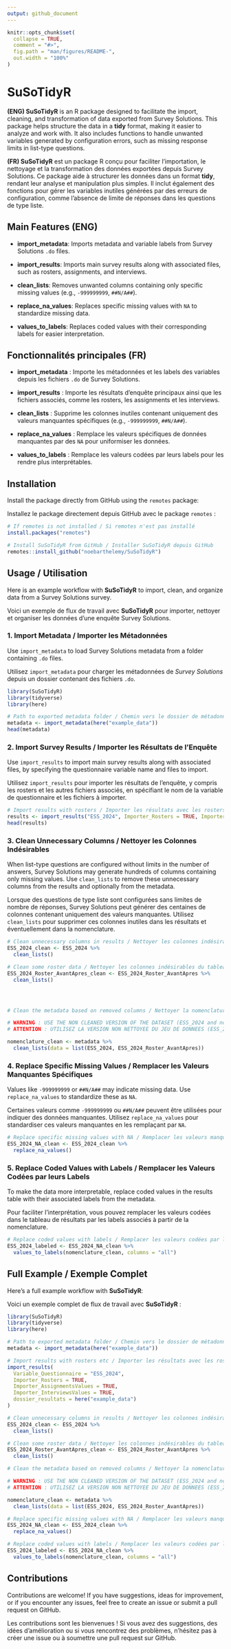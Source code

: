 ```yaml
---
output: github_document
---
```


<!-- README.md is generated from README.Rmd. Please edit that file -->

```r
knitr::opts_chunk$set(
  collapse = TRUE,
  comment = "#>",
  fig.path = "man/figures/README-",
  out.width = "100%"
)
```

# SuSoTidyR

<!-- badges: start -->

<!-- badges: end -->

**(ENG) SuSoTidyR** is an R package designed to facilitate the import, cleaning, and transformation of data exported from Survey Solutions. This package helps structure the data in a **tidy** format, making it easier to analyze and work with. It also includes functions to handle unwanted variables generated by configuration errors, such as missing response limits in list-type questions.

**(FR) SuSoTidyR** est un package R conçu pour faciliter l'importation, le nettoyage et la transformation des données exportées depuis Survey Solutions. Ce package aide à structurer les données dans un format **tidy**, rendant leur analyse et manipulation plus simples. Il inclut également des fonctions pour gérer les variables inutiles générées par des erreurs de configuration, comme l'absence de limite de réponses dans les questions de type liste.

## Main Features (ENG)

-   **import_metadata**: Imports metadata and variable labels from Survey Solutions `.do` files.

-   **import_results**: Imports main survey results along with associated files, such as rosters, assignments, and interviews.

-   **clean_lists**: Removes unwanted columns containing only specific missing values (e.g., `-999999999`, `##N/A##`).

-   **replace_na_values**: Replaces specific missing values with `NA` to standardize missing data.

-   **values_to_labels**: Replaces coded values with their corresponding labels for easier interpretation.

## Fonctionnalités principales (FR)

-   **import_metadata** : Importe les métadonnées et les labels des variables depuis les fichiers `.do` de Survey Solutions.

-   **import_results** : Importe les résultats d’enquête principaux ainsi que les fichiers associés, comme les rosters, les assignments et les interviews.

-   **clean_lists** : Supprime les colonnes inutiles contenant uniquement des valeurs manquantes spécifiques (e.g., `-999999999`, `##N/A##`).

-   **replace_na_values** : Remplace les valeurs spécifiques de données manquantes par des `NA` pour uniformiser les données.

-   **values_to_labels** : Remplace les valeurs codées par leurs labels pour les rendre plus interprétables.

## Installation

Install the package directly from GitHub using the `remotes` package:

Installez le package directement depuis GitHub avec le package `remotes` :

```r
# If remotes is not installed / Si remotes n'est pas installé
install.packages("remotes")

# Install SuSoTidyR from GitHub / Installer SuSoTidyR depuis GitHub
remotes::install_github("noebarthelemy/SuSoTidyR")
```

## Usage / Utilisation

Here is an example workflow with **SuSoTidyR** to import, clean, and organize data from a Survey Solutions survey.

Voici un exemple de flux de travail avec **SuSoTidyR** pour importer, nettoyer et organiser les données d'une enquête Survey Solutions.

### 1. Import Metadata / Importer les Métadonnées

Use `import_metadata` to load Survey Solutions metadata from a folder containing `.do` files.

Utilisez `import_metadata` pour charger les métadonnées de *Survey Solutions* depuis un dossier contenant des fichiers `.do`.\

```r
library(SuSoTidyR)
library(tidyverse)
library(here)

# Path to exported metadata folder / Chemin vers le dossier de métadonnées exportées
metadata <- import_metadata(here("example_data"))
head(metadata)

```

### 2. Import Survey Results / Importer les Résultats de l'Enquête

Use `import_results` to import main survey results along with associated files, by specifying the questionnaire variable name and files to import.

Utilisez `import_results` pour importer les résultats de l'enquête, y compris les rosters et les autres fichiers associés, en spécifiant le nom de la variable de questionnaire et les fichiers à importer.

```r
# Import results with rosters / Importer les résultats avec les rosters
results <- import_results("ESS_2024", Importer_Rosters = TRUE, Importer_AssignmentsValues = TRUE, dossier_resultats = here("example_data"))
head(results)

```

### 3. Clean Unnecessary Columns / Nettoyer les Colonnes Indésirables

When list-type questions are configured without limits in the number of answers, Survey Solutions may generate hundreds of columns containing only missing values. Use `clean_lists` to remove these unnecessary columns from the results and optionally from the metadata.

Lorsque des questions de type liste sont configurées sans limites de nombre de réponses, Survey Solutions peut générer des centaines de colonnes contenant uniquement des valeurs manquantes. Utilisez `clean_lists` pour supprimer ces colonnes inutiles dans les résultats et éventuellement dans la nomenclature.\

```r
# Clean unnecessary columns in results / Nettoyer les colonnes indésirables du tableau de résultats
ESS_2024_clean <- ESS_2024 %>%
  clean_lists()

# Clean some roster data / Nettoyer les colonnes indésirables du tableau de résultats d'un des rosters : 
ESS_2024_Roster_AvantApres_clean <- ESS_2024_Roster_AvantApres %>%
  clean_lists()




# Clean the metadata based on removed columns / Nettoyer la nomenclature en fonction des colonnes supprimées

# WARNING : USE THE NON CLEANED VERSION OF THE DATASET (ESS_2024 and not ESS_2024_clean) OTHERWISE THIS WILL NOT WORK. 
# ATTENTION : UTILISEZ LA VERSION NON NETTOYEE DU JEU DE DONNEES (ESS_2024 ET NON PAS ESS_2024_clean) SINON CELA NE FONCTIONNERA PAS : 

nomenclature_clean <- metadata %>%
  clean_lists(data = list(ESS_2024, ESS_2024_Roster_AvantApres))

```

### 4. Replace Specific Missing Values / Remplacer les Valeurs Manquantes Spécifiques

Values like `-999999999` or `##N/A##` may indicate missing data. Use `replace_na_values` to standardize these as `NA`.

Certaines valeurs comme `-999999999` ou `##N/A##` peuvent être utilisées pour indiquer des données manquantes. Utilisez `replace_na_values` pour standardiser ces valeurs manquantes en les remplaçant par `NA`.\

```r
# Replace specific missing values with NA / Remplacer les valeurs manquantes spécifiques par NA
ESS_2024_NA_clean <- ESS_2024_clean %>%
  replace_na_values()

```

### 5. Replace Coded Values with Labels / Remplacer les Valeurs Codées par leurs Labels

To make the data more interpretable, replace coded values in the results table with their associated labels from the metadata.

Pour faciliter l’interprétation, vous pouvez remplacer les valeurs codées dans le tableau de résultats par les labels associés à partir de la nomenclature.

```r
# Replace coded values with labels / Remplacer les valeurs codées par leurs labels
ESS_2024_labeled <- ESS_2024_NA_clean %>%
  values_to_labels(nomenclature_clean, columns = "all")

```

## Full Example / Exemple Complet

Here's a full example workflow with **SuSoTidyR**:

Voici un exemple complet de flux de travail avec **SuSoTidyR** :

```r
library(SuSoTidyR)
library(tidyverse)
library(here)

# Path to exported metadata folder / Chemin vers le dossier de métadonnées exportées
metadata <- import_metadata(here("example_data"))

# Import results with rosters etc / Importer les résultats avec les rosters etc
import_results(
  Variable_Questionnaire = "ESS_2024",
  Importer_Rosters = TRUE,
  Importer_AssignmentsValues = TRUE,
  Importer_InterviewsValues = TRUE,
  dossier_resultats = here("example_data")
)

# Clean unnecessary columns in results / Nettoyer les colonnes indésirables du tableau de résultats
ESS_2024_clean <- ESS_2024 %>%
  clean_lists()

# Clean some roster data / Nettoyer les colonnes indésirables du tableau de résultats d'un des rosters : 
ESS_2024_Roster_AvantApres_clean <- ESS_2024_Roster_AvantApres %>%
  clean_lists()

# Clean the metadata based on removed columns / Nettoyer la nomenclature en fonction des colonnes supprimées

# WARNING : USE THE NON CLEANED VERSION OF THE DATASET (ESS_2024 and not ESS_2024_clean) OTHERWISE THIS WILL NOT WORK. 
# ATTENTION : UTILISEZ LA VERSION NON NETTOYEE DU JEU DE DONNEES (ESS_2024 ET NON PAS ESS_2024_clean) SINON CELA NE FONCTIONNERA PAS : 

nomenclature_clean <- metadata %>%
  clean_lists(data = list(ESS_2024, ESS_2024_Roster_AvantApres))

# Replace specific missing values with NA / Remplacer les valeurs manquantes spécifiques par NA
ESS_2024_NA_clean <- ESS_2024_clean %>%
  replace_na_values()

# Replace coded values with labels / Remplacer les valeurs codées par leurs labels
ESS_2024_labeled <- ESS_2024_NA_clean %>%
  values_to_labels(nomenclature_clean, columns = "all")

```

## Contributions

Contributions are welcome! If you have suggestions, ideas for improvement, or if you encounter any issues, feel free to create an issue or submit a pull request on GitHub.

Les contributions sont les bienvenues ! Si vous avez des suggestions, des idées d’amélioration ou si vous rencontrez des problèmes, n’hésitez pas à créer une issue ou à soumettre une pull request sur GitHub.
